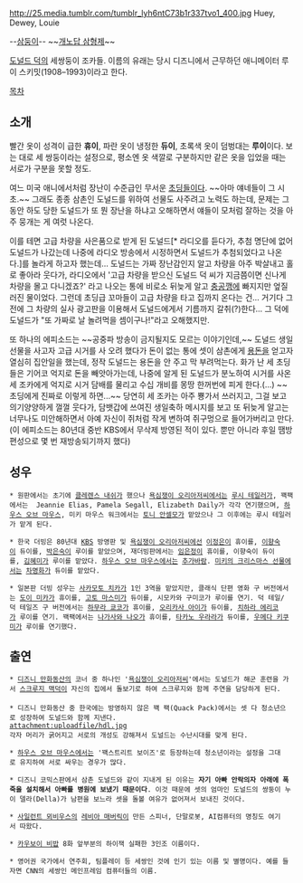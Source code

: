 http://25.media.tumblr.com/tumblr_lyh6ntC73b1r337tvo1_400.jpg
Huey, Dewey, Louie

--[[삼둥이]]-- ~~[[개노답 삼형제]]~~

[[도널드 덕]]의 세쌍둥이 조카들. 이름의 유래는 당시 디즈니에서 근무하던 애니메이터 루이 스키밋(1908–1993)이라고 한다.

[[목차]]
== 소개 ==
빨간 옷이 성격이 급한 '''휴이''', 파란 옷이 냉정한 '''듀이''', 초록색 옷이 덤벙대는 '''루이'''이다. 보는 대로 세 쌍둥이라는 설정으로, 평소엔 옷 색깔로 구분하지만 같은 옷을 입었을 때는 서로가 구분을 못할 정도.

여느 미국 애니에서처럼 장난이 수준급인 무서운 [[초딩]]들이다. ~~아마 얘네들이 그 시초.~~ 그래도 종종 삼촌인 도널드를 위하여 선물도 사주려고 노력도 하는데, 문제는 그 동안 하도 당한 도널드가 또 뭔 장난을 하냐고 오해하면서 얘들이 모처럼 잘하는 것을 아주 뭉개는 게 여럿 나온다.

이를 테면 고급 차량을 사은품으로 받게 된 도널드[* 라디오를 듣다가, 추첨 명단에 없어 도널드가 나갔는데 나중에 라디오 방송에서 시정하면서 도널드가 추첨되었다고 나온다.]를 놀라게 하고자 했는데... 도널드는 가짜 장난감인지 알고 차량을 아주 박살내고 홀로 좋아라 웃다가, 라디오에서 '고급 차량을 받으신 도널드 덕 씨가 지금쯤이면 신나게 차량을 몰고 다니겠죠?' 라고 나오는 통에 비로소 뒤늦게 알고 [[충공깽]]에 빠지지만 엎질러진 물이었다. 그런데 초딩급 꼬마들이 고급 차량을 타고 집까지 온다는 건... 거기다 그전에 그 차량의 실사 광고판을 이용해서 도널드에게서 기름까지 갈취(?)한다... 그 덕에 도널드가 "또 가짜로 날 놀려먹을 셈이구나!"라고 오해했지만.

또 하나의 에피소드는 ~~공중파 방송이 금지될지도 모르는 이야기인데,~~ 도널드 생일선물을 사고자 고급 시거를 사 오려 했다가 돈이 없는 통에 셋이 삼촌에게 [[용돈]]을 얻고자 열심히 집안일을 했는데, 정작 도널드는 용돈을 안 주고 막 부려먹는다. 화가 난 세 초딩들은 기어코 억지로 돈을 빼앗아가는데, 나중에 알게 된 도널드가 분노하여 시거를 사온 세 조카에게 억지로 시거 담배를 물리고 수십 개비를 몽땅 한꺼번에 피게 한다.(...) ~~초딩에게 진짜로 이렇게 하면...~~ 당연히 세 조카는 아주 뿅가서 쓰러지고, 그걸 보고 의기양양하게 껄껄 웃다가, 담뱃갑에 쓰여진 생일축하 메시지를 보고 또 뒤늦게 알고는 너무나도 미안해하면서 아예 자신이 쥐처럼 작게 변하여 쥐구멍으로 들어가버리고 만다.(이 에피소드는 80년대 중반 KBS에서 무삭제 방영된 적이 있다. 뿐만 아니라 후일 땜방 편성으로 몇 번 재방송되기까지 했다)

== 성우 == 
 * 원판에서는 초기에 [[클레렌스 내쉬]]가 했으나 [[욕심쟁이 오리아저씨]]에서는 [[루시 테일러]]가, 꽥팩에서는  Jeannie Elias, Pamela Segall, Elizabeth Daily가 각각 연기했으며, [[하우스 오브 마우스]], 미키 마우스 워크에서는 [[토니 안셀모]]가 맡았으나 그 이후에는 루시 테일러가 맡게 된다.

 * 한국 더빙은 80년대 [[KBS]] 방영판 및 [[욕심쟁이 오리아저씨]]에선 [[이정은]]이 휴이를, [[이향숙]]이 듀이를, [[박은숙]]이 루이를 맡았으며, 재더빙판에서는 [[임은정]]이 휴이를, 이향숙이 듀이를, [[김혜미]]가 루이를 맡았다. [[하우스 오브 마우스]]에서는 [[추가바람]]. [[미키의 크리스마스 선물]]에서는 [[차명화]]가 듀이를 맡았다.

 * 일본판 더빙 성우는 [[사카모토 치카]]가 1인 3역을 맡았지만, 클래식 단편 영화 구 버전에서는 [[도이 미카]]가 휴이를, [[고토 마스미]]가 듀이를, 시모카와 구미코가 루이를 연기. 덕 테일/덕 테일즈 구 버전에서는 [[하무라 쿄코]]가 휴이를, [[오리카사 아이]]가 듀이를, [[치하라 에리코]]가 루이를 연기. 꽥팩에서는 [[나가사와 나오]]가 휴이를, [[타카노 우라라]]가 듀이를, [[우메다 키쿠미]]가 루이를 연기했다.

== 출연 ==
 * [[디즈니 만화동산]]의 코너 중 하나인 '[[욕심쟁이 오리아저씨]]'<The Ducktales>에서는 도널드가 해군 훈련을 가서 [[스크루지 맥덕]]이 자신의 집에서 돌보기로 하여 스크루지와 함께 주연을 담당하게 된다.
 
 * 디즈니 만화동산 중 한국에는 방영하지 않은 꽥 팩(Quack Pack)에서는 셋 다 청소년으로 성장하여 도널드와 함께 지낸다.
 attachment:uploadfile/hdl.jpg
 각자 머리가 굵어지고 서로의 개성도 강해져서 도널드는 수난시대를 맞게 된다.

 * [[하우스 오브 마우스]]에서는 '꽥스트리트 보이즈'로 등장하는데 청소년이라는 설정을 그대로 유지하여 서로 싸우는 경우가 많다.

 * 디즈니 코믹스판에서 삼촌 도널드와 같이 지내게 된 이유는 '''자기 아빠 안락의자 아래에 폭죽을 설치해서 아빠를 병원에 보냈기 때문이다'''. 이것 때문에 셋의 엄마인 도널드의 쌍둥이 누이 델라(Della)가 남편을 보느라 셋을 돌볼 여유가 없어져서 보내진 것이다.

 * [[사일런트 뫼비우스]]의 [[레비아 매버릭]]이 만든 스피너, 단말로봇, AI컴퓨터의 명칭도 여기서 따왔다.

 * [[카우보이 비밥]] 8화 앞부분의 하이잭 실패한 3인조 이름이다.

 * 영어권 국가에서 연주회, 팀플레이 등 세쌍인 것에 인기 있는 이름 및 별명이다. 예를 들자면 CNN의 세쌍인 메인프레임 컴퓨터들의 이름.
